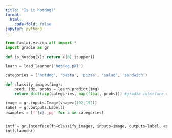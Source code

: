 ```yaml
---
title: "Is it hotdog?"
format:
  html:
    code-fold: false
jupyter: python3
---
```


```python
from fastai.vision.all import *
import gradio as gr

def is_hotdog(x): return x[0].isupper()

learn = load_learner('hotdog.pkl')

categories = ('hotdog', 'pasta', 'pizza', 'salad', 'sandwich')

def classify_images(img):
    pred, idx, probs = learn.predict(img)
    return dict(zip(categories, map(float, probs))) #gradio interface expects a dictionary

image = gr.inputs.Image(shape=(192,192))
label = gr.outputs.Label()
examples = [f'{c}.jpg' for c in categories]


intf = gr.Interface(fn=classify_images, inputs=image, outputs=label, examples=examples)
intf.launch()
```